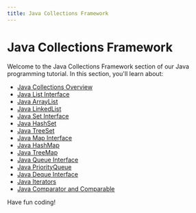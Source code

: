 ```yaml
---
title: Java Collections Framework
---
```


# Java Collections Framework

Welcome to the Java Collections Framework section of our Java programming tutorial. In this section, you'll learn about:

- [Java Collections Overview](./0-java-collections-overview.mdx)
- [Java List Interface](./1-java-list-interface.mdx)
- [Java ArrayList](./2-java-arraylist.mdx)
- [Java LinkedList](./3-java-linkedlist.mdx)
- [Java Set Interface](./4-java-set-interface.mdx)
- [Java HashSet](./5-java-hashset.mdx)
- [Java TreeSet](./6-java-treeset.mdx)
- [Java Map Interface](./7-java-map-interface.mdx)
- [Java HashMap](./8-java-hashmap.mdx)
- [Java TreeMap](./9-java-treemap.mdx)
- [Java Queue Interface](./10-java-queue-interface.mdx)
- [Java PriorityQueue](./11-java-priorityqueue.mdx)
- [Java Deque Interface](./12-java-deque-interface.mdx)
- [Java Iterators](./13-java-iterators.mdx)
- [Java Comparator and Comparable](./14-java-comparator-comparable.mdx)

Have fun coding!